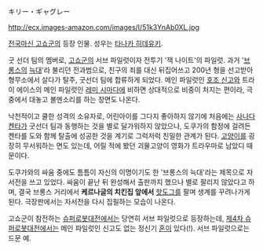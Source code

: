 キリー・ギャグレー

http://ecx.images-amazon.com/images/I/51k3YnAb0XL.jpg

[[전국마신 고쇼군]]의 등장 인물. 성우는 [[타나카 히데유키]].

굿 선더 팀의 멤버로, [[고쇼군]]의 서브 파일럿이자 전투기 '잭 나이트'의 파일럿.
과거 '[[브롱스]]의 [[늑대]]'라 불리던 전과범으로, 친구의 죄를 대신 뒤집어쓰고 200년 형을 선고받아 형무소에서 살다가 탈주, 굿선더 팀에 합류하게 되었다. 메인 파일럿인 [[호조 신고]]와 트라이 에이스의 메인 파일럿인 [[레미 시마다]]에 비하면 상대적으로 비중이 처지는 편이라, 극중에서 대놓고 볼멘소리를 하는 장면도 나온다.

낙천적이고 쿨한 성격의 소유자로, 어린아이를 그다지 좋아하지 않기에 처음에는 [[사나다 켄타]]가 굿선더 팀과 동행하는 것을 별로 달가워하지 않았으나, 도쿠가의 함정에 걸려든 켄타를 도와 함께 탈출에 성공한 것을 계기로 그럭저럭 친밀한 관계가 된다. [[고양이]]를 굉장히 무서워하는 면도 있는데, 어릴 적에 봤던 괴물고양이 영화가 트라우마로 남았디 때문이다.
 
도쿠가와의 싸움 중에도 틈틈이 자신의 이명이기도 한 '브롱스의 늑대'라는 제목으로 자서전을 쓰고 있었다. 싸움이 끝난 뒤 완성해서 출판까지 했으나 별로 팔리지 않았다고 하며, 결국 브롱스 거리에서 '''케르나글의 치킨집 앞에서''' [[핫도그]]를 팔며 생계를 꾸려나가게 된다. 극장판에서는 자서전을 다시 집필하는 모습이 나온다.

고쇼군이 참전하는 [[슈퍼로봇대전]]에서는 당연히 서브 파일럿으로 등장하는데, [[제4차 슈퍼로봇대전]]에서는 메인 파일럿인 신고도 없는 정신기 [[혼]]이 있다(!). 서브 파일럿으로는 드문 예.
